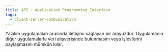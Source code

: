 ```yaml
---
title: API - Application Programming Interface
tags:
  - client-server-communication
---
```


Yazılım uygulamaları arasında iletişimi sağlayan bir arayüzdür. Uygulamanın diğer uygulamalarla veri alışverişinde bulunmasını veya işlevlerini paylaşmasını mümkün kılar.
